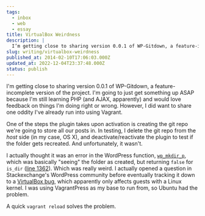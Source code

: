 ```yaml
---
tags:
  - inbox
  - web
  - essay
title: VirtualBox Weirdness
description: |
  I’m getting close to sharing version 0.0.1 of WP-Gitdown, a feature-incomplete version of the project. I’m going to just get something up ASAP because I’m still learning PHP (and AJAX, apparently) and would love feedback on things I’m doing right or wrong. However, I did want to share one oddity I’ve already run into using \[…]
slug: writing/virtualbox-weirdness
published_at: 2014-02-10T17:06:03.000Z
updated_at: 2022-12-04T23:37:48.000Z
status: publish
---
```

I'm getting close to sharing version 0.0.1 of WP-Gitdown, a feature-incomplete version of the project. I'm going to just get something up ASAP because I'm still learning PHP (and AJAX, apparently) and would love feedback on things I'm doing right or wrong. However, I did want to share one oddity I've already run into using Vagrant.

One of the steps the plugin takes upon activation is creating the git repo we're going to store all our posts in. In testing, I delete the git repo from the *host* side (in my case, OS X), and deactivate/reactivate the plugin to test if the folder gets recreated. And unfortunately, it wasn't.

I actually thought it was an error in the WordPress function, [`wp_mkdir_p`](http://codex.wordpress.org/Function_Reference/wp_mkdir_p), which was basically "seeing" the folder as created, but returning `false` for `is_dir` ([line 1362](https://core.trac.wordpress.org/browser/tags/3.8.1/src/wp-includes/functions.php#L0)). Which was really weird. I actually opened a question in Stackexchange's WordPress community before eventually tracking it down to a [VirtualBox bug](https://www.virtualbox.org/ticket/9197), which apparently only affects guests with a Linux kernel. I was using VagrantPress as my base to run from, so Ubuntu had the problem.

A quick `vagrant reload` solves the problem.
